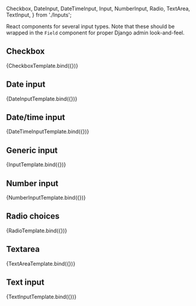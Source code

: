 
  Checkbox,
  DateInput,
  DateTimeInput,
  Input,
  NumberInput,
  Radio,
  TextArea,
  TextInput,
} from './Inputs';

<Meta title="Django admin/Inputs" component={Input} />

React components for several input types. Note that these should be wrapped in the `Field` component
for proper Django admin look-and-feel.


## Checkbox

<Canvas>
  <Story
    name="Checkbox"
    args={{
      name: 'Checkbox',
      label: 'Checkbox',
      helpText: 'Foo bar baz',
      disabled: false,
    }}
  >
    {CheckboxTemplate.bind({})}
  </Story>
</Canvas>

<ArgsTable of={Checkbox} />

## Date input

<Canvas>
  <Story
    name="DateInput"
    args={{
      name: 'DateInput',
    }}
  >
    {DateInputTemplate.bind({})}
  </Story>
</Canvas>

## Date/time input

<Canvas>
  <Story
    name="DateTimeInput"
    args={{
      name: 'DateTimeInput',
      value: '2022-01-01T12:00:00',
    }}
  >
    {DateTimeInputTemplate.bind({})}
  </Story>
</Canvas>

<ArgsTable of={DateTimeInput} />

## Generic input

<Canvas>
  <Story
    name="Input"
    args={{
      name: 'Input',
      type: 'text',
    }}
  >
    {InputTemplate.bind({})}
  </Story>
</Canvas>

<ArgsTable of={Input} />

## Number input

<Canvas>
  <Story
    name="NumberInput"
    args={{
      name: 'NumberInput',
    }}
  >
    {NumberInputTemplate.bind({})}
  </Story>
</Canvas>

## Radio choices

<Canvas>
  <Story
    name="Radio"
    args={{
      name: 'Radio',
      idFor: 'foo',
      label: 'Radio',
      helpText: 'Foo bar baz',
    }}
  >
    {RadioTemplate.bind({})}
  </Story>
</Canvas>

<ArgsTable of={Radio} />

## Textarea

<Canvas>
  <Story
    name="TextArea"
    args={{
      name: 'TextArea',
      rows: 5,
      cols: 20,
    }}
  >
    {TextAreaTemplate.bind({})}
  </Story>
</Canvas>

<ArgsTable of={TextArea} />

## Text input

<Canvas>
  <Story
    name="TextInput"
    args={{
      name: 'TextInput',
      noVTextField: true,
    }}
  >
    {TextInputTemplate.bind({})}
  </Story>
</Canvas>
